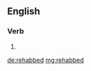 ==English==

===Verb===
{{head|en|verb form}}

# {{en-past of|rehab}}

[[de:rehabbed]]
[[mg:rehabbed]]